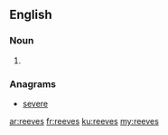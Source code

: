 {{also|Reeves}}
==English==

===Noun===
{{head|en|plural}}

# {{plural of|reeve|lang=en|nocat=1}}

===Anagrams===
* [[severe#English|severe]]

[[ar:reeves]]
[[fr:reeves]]
[[ku:reeves]]
[[my:reeves]]